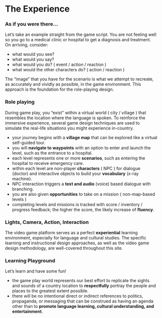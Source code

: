 # The Experience

### As if you were there...

Let's take an example straight from the game script. You are not feeling well so you go to a medical clinic or hospital to get a diagnosis and treatment.  On arriving, consider:

- what would you see?
- what would you say?
- what would you do? ( event / action / reaction )
- what would the other characters do? ( action / reaction )

The "image" that you have for the scenario is what we attempt to recreate, as accurately and vividly as possible, in the game environment. This approach is the foundation for the role-playing design.

### Role playing

During game play, you "exist" within a virtual world ( city / village ) that resembles the location where the language is spoken.  To reinforce the immersive experience, several game design techniques are used to simulate the real-life situations you might experience in-country.

- your journey begins with a **village map** that can be explored like a virtual self-guided tour.
- you will **navigate to waypoints** with an option to enter and launch the level, such as the entrance to a hospital.
- each level represents one or more **scenarios**, such as entering the hospital to receive emergency care.
- within each level are non-player **characters** ( NPC ) for dialogue (doctor) and interactive objects to build your **vocabulary** (x-ray machine).
- NPC interaction triggers a **text and audio** (voice) based dialogue with branching.
- you are also given **opportunities** to take on a mission ( non-map-based levels )
- completing levels and missions is tracked with score / inventory / progress feedback; the higher the score, the likely increase of **fluency**.

### Lights, Camera, Action, Interaction

The video game platform serves as a perfect **experiential** learning environment, especially for language and cultural studies.  The specific learning and instructional design approaches, as well as the video game design methodology, are well-covered throughout this site.

### Learning Playground 

Let's learn and have some fun!

- the game play world represents our best effort to replicate the sights and sounds of a country location to **respectfully** portray the people and places to the greatest extent possible.
- there will be no intentional direct or indirect references to politics, propaganda, or messaging that can be construed as having an agenda other than to **promote language learning, cultural understanding, and entertainment**.